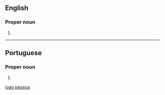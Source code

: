 ==English==
{{wikipedia}}

===Proper noun===
{{en-proper noun}}

# {{place:Brazil/state capital|en|state=Paraíba}}

[[Category:English terms spelled with Ã|joao pessoa]]

----

==Portuguese==

===Proper noun===
{{pt-proper noun|head=[[João]] [[pessoa|Pessoa]]}}

# {{place:Brazil/state capital|pt|state=Paraíba}}
